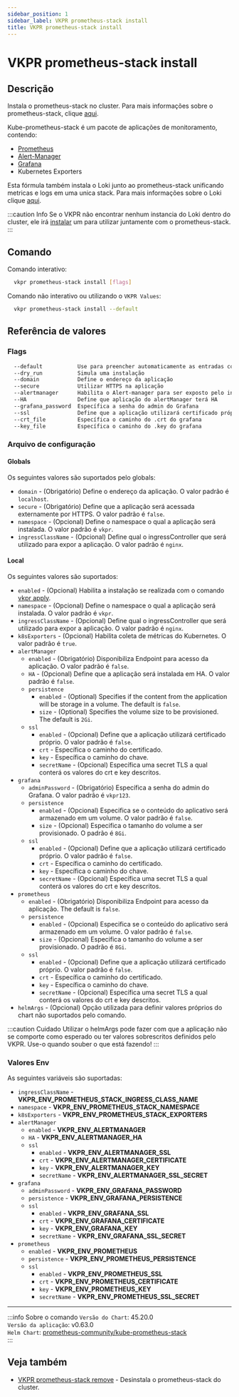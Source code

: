```yaml
---
sidebar_position: 1
sidebar_label: VKPR prometheus-stack install
title: VKPR prometheus-stack install
---
```


# VKPR prometheus-stack install

## Descrição

Instala o prometheus-stack no cluster. Para mais informações sobre o prometheus-stack, clique [aqui](https://github.com/prometheus-community/helm-charts/tree/main/charts/kube-prometheus-stack).

Kube-prometheus-stack é um pacote de aplicações de monitoramento, contendo:

- [Prometheus](https://prometheus.io/docs/introduction/overview/)
- [Alert-Manager](https://prometheus.io/docs/alerting/latest/alertmanager/)
- [Grafana](https://grafana.com/grafana/)
- Kubernetes Exporters

Esta fórmula também instala o Loki junto ao prometheus-stack unificando metricas e logs em uma unica stack. Para mais informações sobre o Loki clique [aqui](/docs/commands/loki/install).

:::caution Info
Se o VKPR não encontrar nenhum instancia do Loki dentro do cluster, ele irá [instalar](/docs/commands/loki/install) um para utilizar juntamente com o prometheus-stack.
:::

## Comando

Comando interativo:

```bash
  vkpr prometheus-stack install [flags]
```

Comando não interativo ou utilizando o `VKPR Values`:

```bash
  vkpr prometheus-stack install --default
```

## Referência de valores

### Flags

```sh
  --default           Use para preencher automaticamente as entradas com valores padrões
  --dry_run           Simula uma instalação
  --domain            Define o endereço da aplicação
  --secure            Utilizar HTTPS na aplicação
  --alertmanager      Habilita o Alert-manager para ser exposto pelo ingressController
  --HA                Define que aplicação do alertManager terá HA
  --grafana_password  Específica a senha do admin do Grafana
  --ssl               Define que a aplicação utilizará certificado próprio
  --crt_file          Específica o caminho do .crt do grafana
  --key_file          Específica o caminho do .key do grafana
```

### Arquivo de configuração

#### Globals

Os seguintes valores são suportados pelo globals:

- `domain` - (Obrigatório) Define o endereço da aplicação. O valor padrão é `localhost`.
- `secure` - (Obrigatório) Define que a aplicação será acessada externamente por HTTPS. O valor padrão é `false`.
- `namespace` - (Opcional) Define o namespace o qual a aplicação será instalada. O valor padrão é `vkpr`.
- `ingressClassName` - (Opcional) Define qual o ingressController que será utilizado para expor a aplicação. O valor padrão é `nginx`.

#### Local

Os seguintes valores são suportados:

- `enabled` - (Opcional) Habilita a instalação se realizada com o comando [vkpr apply](/docs/commands/apply).
- `namespace` - (Opcional) Define o namespace o qual a aplicação será instalada. O valor padrão é `vkpr`.
- `ingressClassName` - (Opcional) Define qual o ingressController que será utilizado para expor a aplicação. O valor padrão é `nginx`.
- `k8sExporters` - (Opcional) Habilita coleta de métricas do Kubernetes. O valor padrão é `true`.
- `alertManager`
  - `enabled` - (Obrigatório) Disponibiliza Endpoint para acesso da aplicação. O valor padrão é `false`.
  - `HA` - (Opcional) Define que a aplicação será instalada em HA. O valor padrão é `false`.
  - `persistence`  
    - `enabled` - (Optional) Specifies if the content from the application will be storage in a volume. The default is `false`.
    - `size` - (Optional) Specifies the volume size to be provisioned. The default is `2Gi`.
  - `ssl`
    - `enabled` - (Opcional) Define que a aplicação utilizará certificado próprio. O valor padrão é `false`.
    - `crt` - Específica o caminho do certificado.
    - `key` - Específica o caminho do chave.
    - `secretName` - (Opcional) Específica uma secret TLS a qual conterá os valores do crt e key descritos.
- `grafana`
  - `adminPassword` - (Obrigatório) Específica a senha do admin do Grafana. O valor padrão é `vkpr123`.
  - `persistence`  
    - `enabled` - (Opcional) Especifica se o conteúdo do aplicativo será armazenado em um volume. O valor padrão é `false`.
    - `size` - (Opcional) Especifica o tamanho do volume a ser provisionado. O padrão é `8Gi`.
  - `ssl`
    - `enabled` - (Opcional) Define que a aplicação utilizará certificado próprio. O valor padrão é `false`.
    - `crt` - Específica o caminho do certificado.
    - `key` - Específica o caminho do chave.
    - `secretName` - (Opcional) Específica uma secret TLS a qual conterá os valores do crt e key descritos.
- `prometheus`
  - `enabled` - (Obrigatório) Disponibiliza Endpoint para acesso da aplicação. The default is `false`.
  - `persistence`  
    - `enabled` - (Opcional) Especifica se o conteúdo do aplicativo será armazenado em um volume. O valor padrão é `false`.
    - `size` - (Opcional) Especifica o tamanho do volume a ser provisionado. O padrão é `8Gi`.
  - `ssl`
    - `enabled` - (Opcional) Define que a aplicação utilizará certificado próprio. O valor padrão é `false`.
    - `crt` - Específica o caminho do certificado.
    - `key` - Específica o caminho do chave.
    - `secretName` - (Opcional) Específica uma secret TLS a qual conterá os valores do crt e key descritos.
- `helmArgs` - (Opcional) Opção utilizada para definir valores próprios do chart não suportados pelo comando.

:::caution Cuidado
Utilizar o helmArgs pode fazer com que a aplicação não se comporte como esperado ou ter valores sobrescritos definidos pelo VKPR.
Use-o quando souber o que está fazendo!
:::

### Valores Env

As seguintes variáveis são suportadas:

- `ingressClassName` - **VKPR_ENV_PROMETHEUS_STACK_INGRESS_CLASS_NAME**
- `namespace` - **VKPR_ENV_PROMETHEUS_STACK_NAMESPACE**
- `k8sExporters` - **VKPR_ENV_PROMETHEUS_STACK_EXPORTERS**
- `alertManager`
  - `enabled` - **VKPR_ENV_ALERTMANAGER**
  - `HA` - **VKPR_ENV_ALERTMANAGER_HA**
  - `ssl`
    - `enabled` - **VKPR_ENV_ALERTMANAGER_SSL**
    - `crt` - **VKPR_ENV_ALERTMANAGER_CERTIFICATE**
    - `key` - **VKPR_ENV_ALERTMANAGER_KEY**
    - `secretName` - **VKPR_ENV_ALERTMANAGER_SSL_SECRET**
- `grafana`
  - `adminPassword` - **VKPR_ENV_GRAFANA_PASSWORD**
  - `persistence` - **VKPR_ENV_GRAFANA_PERSISTENCE**
  - `ssl`
    - `enabled` - **VKPR_ENV_GRAFANA_SSL**
    - `crt` - **VKPR_ENV_GRAFANA_CERTIFICATE**
    - `key` - **VKPR_ENV_GRAFANA_KEY**
    - `secretName` - **VKPR_ENV_GRAFANA_SSL_SECRET**
- `prometheus`
  - `enabled` - **VKPR_ENV_PROMETHEUS**
  - `persistence` - **VKPR_ENV_PROMETHEUS_PERSISTENCE**
  - `ssl`
    - `enabled` - **VKPR_ENV_PROMETHEUS_SSL**
    - `crt` - **VKPR_ENV_PROMETHEUS_CERTIFICATE**
    - `key` - **VKPR_ENV_PROMETHEUS_KEY**
    - `secretName` - **VKPR_ENV_PROMETHEUS_SSL_SECRET**

---

:::info Sobre o comando
`Versão do Chart`: 45.20.0 <br/>
`Versão da aplicação`: v0.63.0 <br/>
`Helm Chart`: [prometheus-community/kube-prometheus-stack](https://artifacthub.io/packages/helm/prometheus-community/kube-prometheus-stack) <br/>
:::

## Veja também

- [VKPR prometheus-stack remove](/docs/commands/prometheus-stack/remove) - Desinstala o prometheus-stack do cluster.
